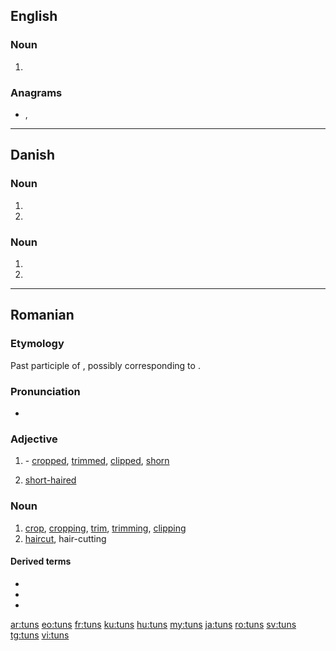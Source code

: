 ==English==

===Noun===
{{head|en|noun plural form}}

# {{plural of|tun|lang=en}}

===Anagrams===
* {{l|en|nuts}}, {{l|en|stun}}

----

==Danish==

===Noun===
{{head|da|noun form|g=n}}

# {{genitive singular indefinite of|tun|lang=da}}
# {{genitive plural indefinite of|tun|lang=da}}

===Noun===
{{head|da|noun form|g=c}}

# {{genitive singular indefinite of|tun|lang=da}}
# {{genitive plural indefinite of|tun|lang=da}}

----

==Romanian==

===Etymology===
Past participle of {{m|ro|tunde}}, possibly corresponding to {{etyl|la|ro}} {{m|la|tōnsus}}.

===Pronunciation===
* {{IPA|/tuns/|lang=ro}}

===Adjective===
{{head|ro|adjective}}

# {{past participle of|tunde|lang=ro}}- [[cropped]], [[trimmed]], [[clipped]], [[shorn]]
# [[short-haired]]

===Noun===
{{ro-noun|n|tunsuri}}

# [[crop]], [[cropping]], [[trim]], [[trimming]], [[clipping]]
# [[haircut]], hair-cutting

====Derived terms====
* {{l|ro|tunsoare}}
* {{l|ro|tunsură}}
* {{l|ro|tuns scurt}}

[[ar:tuns]]
[[eo:tuns]]
[[fr:tuns]]
[[ku:tuns]]
[[hu:tuns]]
[[my:tuns]]
[[ja:tuns]]
[[ro:tuns]]
[[sv:tuns]]
[[tg:tuns]]
[[vi:tuns]]